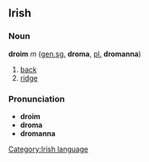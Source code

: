 ==Irish==
===Noun===
'''droim''' ''m'' ([[genitive|gen.]][[singular|sg.]] '''droma''', [[plural|pl.]] '''dromanna''')
#[[back]]
#[[ridge]]

===Pronunciation===
*'''droim''' {{IPA|[dri&#720;m&#690;]}}
*'''droma''' {{IPA|[&#712;drum&#601;]}}
*'''dromanna''' {{IPA|[&#712;drum&#601;n&#601;]}}

[[Category:Irish language]]